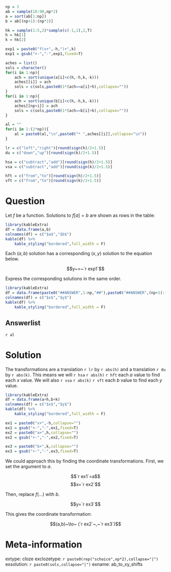 ```r
np = 3
ab = sample(10:90,np*2)
a = sort(ab[1:np])
b = ab[(np+1):(np*2)]

hk = sample(1:5,2)*sample(c(-1,1),2,T)
h = hk[1]
k = hk[2]

exp1 = paste0("f(x+",-h,")+",k)
exp1 = gsub("+-","-",exp1,fixed=T)

aches = list()
sols = character()
for(i in 1:np){
    ach = sort(unique(a[i]+c(h,-h,k,-k)))
    aches[[i]] = ach
    sols = c(sols,paste0(1*(ach==a[i]+h),collapse=""))
}
for(i in 1:np){
    ach = sort(unique(b[i]+c(h,-h,k,-k)))
    aches[[np+i]] = ach
    sols = c(sols,paste0(1*(ach==b[i]+k),collapse=""))
}

al = ""
for(i in 1:(2*np)){
    al = paste0(al,"\n",paste0("* ",aches[[i]],collapse="\n"))
}

lr = c("left","right")[round(sign(h)/2+1.5)]
du = c("down","up")[round(sign(k)/2+1.5)]

hsa = c("subtract","add")[round(sign(h)/2+1.5)]
vsa = c("subtract","add")[round(sign(k)/2+1.5)]

hft = c("from","to")[round(sign(h)/2+1.5)]
vft = c("from","to")[round(sign(k)/2+1.5)]


```

Question
========

Let $f$ be a function. Solutions to $f[a]=b$ are shown as rows in the table:

```r
library(kableExtra)
df = data.frame(a,b)
colnames(df) = c("$a$","$b$")
kable(df) %>%
    kable_styling("bordered",full_width = F)
```


Each $(a,b)$ solution has a corresponding $(x,y)$ solution to the equation below.

$$y~=~`r exp1`$$

Express the corresponding solutions in the same order.

```r
library(kableExtra)
df = data.frame(paste0("##ANSWER",1:np,"##"),paste0("##ANSWER",(np+1):(2*np),"##"))
colnames(df) = c("$x$","$y$")
kable(df) %>%
    kable_styling("bordered",full_width = F)
```

Answerlist
--------

`r al`

Solution
========

The transformations are a translation `r lr` by `r abs(h)` and a translation `r du` by `r abs(k)`. This means we will `r hsa` `r abs(h)` `r hft` each $a$ value to find each $x$ value. We will also `r vsa` `r abs(k)` `r vft` each $b$ value to find each $y$ value.

```r
library(kableExtra)
df = data.frame(a+h,b+k)
colnames(df) = c("$x$","$y$")
kable(df) %>%
    kable_styling("bordered",full_width = F)

ex1 = paste0("x+",-h,collapse="")
ex1 = gsub("+-","-",ex1,fixed=T)
ex2 = paste0("a+",h,collapse="")
ex2 = gsub("+-","-",ex2,fixed=T)

ex3 = paste0("b+",k,collapse="")
ex3 = gsub("+-","-",ex3,fixed=T)
```

We could approach this by finding the coordinate transformations. First, we set the argument to $a$.

$$`r ex1`=a$$
$$x=`r ex2`$$

Then, replace $f(\ldots)$ with $b$.

$$y=`r ex3`$$

This gives the coordinate transformation:

$$(a,b)~\to~ (`r ex2`~,~`r ex3`)$$





Meta-information
============
extype: cloze
exclozetype: `r paste0(rep("schoice",np*2),collapse="|")`
exsolution: `r paste0(sols,collapse="|")`
exname: ab_to_xy_shifts